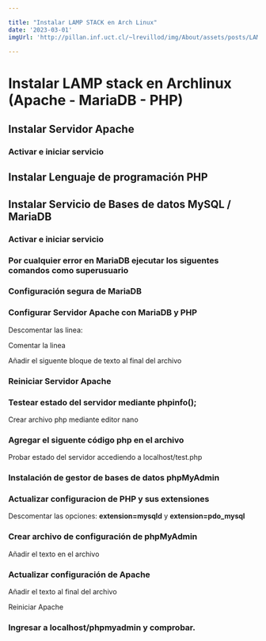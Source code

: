 ```yaml
---

title: "Instalar LAMP STACK en Arch Linux"
date: '2023-03-01'
imgUrl: 'http://pillan.inf.uct.cl/~lrevillod/img/About/assets/posts/LAMP-STACK.png'

---
```


# Instalar LAMP stack en Archlinux (Apache - MariaDB - PHP)

## Instalar Servidor Apache

<CodeBox text='sudo pacman -S apache ' />


### Activar e iniciar servicio

<CodeBox text='sudo systemctl start httpd ' />
<CodeBox text='sudo systemctl enable httpd' />
<CodeBox text='sudo systemctl status httpd' />


## Instalar Lenguaje de programación PHP

<CodeBox text='sudo pacman -S php php-apache' />


## Instalar Servicio de Bases de datos MySQL / MariaDB

<CodeBox text='sudo pacman -S mysql' />


### Activar e iniciar servicio

<CodeBox text='sudo systemctl start mysqld ' />
<CodeBox text='sudo systemctl enable mysqld' />
<CodeBox text='sudo systemctl status mysqld' />


### Por cualquier error en MariaDB ejecutar los siguentes comandos como superusuario

<CodeBox text='cd /var/lib/mysql' />
<CodeBox text='rm -r *' />
<CodeBox text='mysql_install_db --user=mysql --basedir=/usr --datadir=/var/lib/mysql' />


<CodeBox text='sudo systemctl restart mysqld' />
<CodeBox text='sudo systemctl enable mysqld' />
<CodeBox text='sudo systemctl status mysqld' />


### Configuración segura de MariaDB

<CodeBox text='sudo mysql_secure_installation' />
<CodeBox text='mysql -u root -p' />


### Configurar Servidor Apache con MariaDB y PHP

<CodeBox text='sudo nano /etc/httpd/conf/httpd.conf' />

Descomentar las linea:

<CodeBox text='LoadModule mpm_prefork_module modules/mod_mpm_prefork.so' />

Comentar la linea 
 
<CodeBox text='LoadModule mpm_event_module modules/mod_mpm_event.so' />

Añadir el siguente bloque de texto al final del archivo

<CodeBox text='LoadModule php_module modules/libphp.so' />
<CodeBox text='AddHandler php-script php' />
<CodeBox text='Include conf/extra/php_module.conf' />


### Reiniciar Servidor Apache 

<CodeBox text='sudo systemctl restart httpd' />


### Testear estado del servidor mediante phpinfo();

Crear archivo php mediante editor nano

<CodeBox text='sudo nano /srv/http/test.php' />

### Agregar el siguente código php en el archivo

<CodeBox text='<?php phpinfo() ?>' />

Probar estado del servidor accediendo a localhost/test.php

### Instalación de gestor de bases de datos phpMyAdmin

<CodeBox text='sudo pacman -S phpmyadmin' />

### Actualizar configuracion de PHP y sus extensiones
Descomentar las opciones: **extension=mysqld** y **extension=pdo_mysql**


<CodeBox text='sudo nano /etc/php/php.ini' />
 
### Crear archivo de configuración de phpMyAdmin

<CodeBox text='sudo nano /etc/httpd/conf/extra/phpmyadmin.conf' />

Añadir el texto en el archivo

<CodeBox 
    text='
        Alias /phpmyadmin "/usr/share/webapps/phpMyAdmin"
        <Directory "/usr/share/webapps/phpMyAdmin">
            DirectoryIndex  index.php
            AllowOverride All
            Options FollowSymlinks
            Require all granted
        </Directory>
    '
/>

### Actualizar configuración de Apache
<CodeBox text='sudo nano /etc/httpd/conf/httpd.conf' />

Añadir el texto al final del archivo
<CodeBox text='Include conf/extra/phpmyadmin.conf' />

Reiniciar Apache

<CodeBox text='sudo systemctl restart httpd' />

### Ingresar a localhost/phpmyadmin y comprobar.
